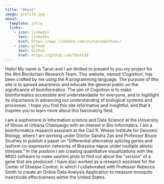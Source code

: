 ```yaml
---
title: "About"
image: profile.jpg
about: 
  template: jolla
  links:
    - icon: linkedin
      text: LinkedIn
      href: https://www.linkedin.com/in/tarunbathini/
    - icon: github
      text: Github
      href: https://github.com/tbath18
---
```


Hello! My name is Tarun and I am thrilled to present to you my project for the Illini Blockchain Research Team. This website, named 'Cognition', has been crafted by me using the R programming language. The purpose of this site is to spread awareness and educate the general public on the significance of bioinformatics. The aim of Cognition is to make bioinformatics accessible and understandable for everyone, and to highlight its importance in advancing our understanding of biological systems and processes. I hope you find this site informative and insightful, and that it inspires you to learn more about this fascinating field.

I am a sophomore in Information science and Data Science at the University of Illinois at Urbana Champaign with an interest in Bio-Informatics. I am a bioinformatics research assistant at the Carl R. Woese Institute for Genomic Biology, where I am working under Doctor Sandra Zas and Professor Bruce Southey to publish a paper on "Differential alternative splicing genes and isoform co-expression networks of Brassica napus under multiple abiotic stresses." In the position I am creating quantitative visualizations with the MISO software to make sashimi plots to find out about the "version" of a gene that are produced. I have also worked as a research assistant for the Center of Disease Control, in which I collaborated with Professor Rebecca Smith to create an Online Data Analysis Application to measure mosquito insecticide effectiveness within the United States.
